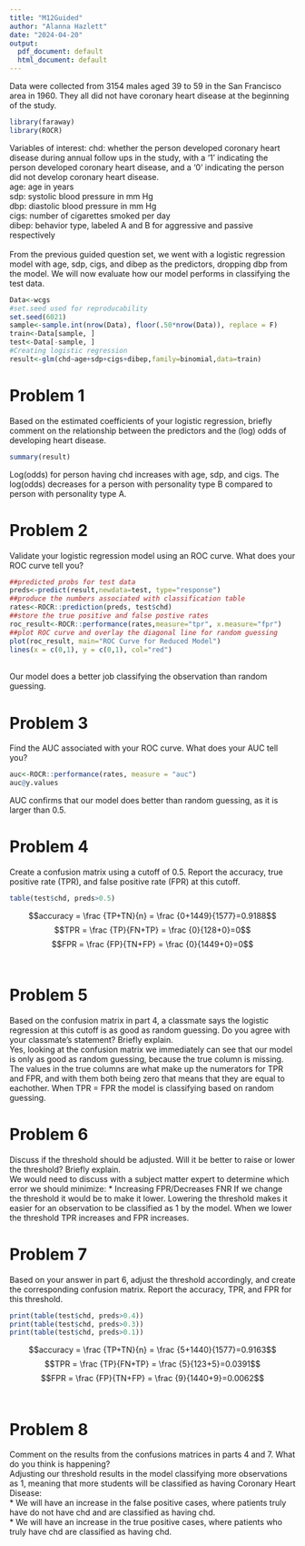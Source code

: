 ```yaml
---
title: "M12Guided"
author: "Alanna Hazlett"
date: "2024-04-20"
output:
  pdf_document: default
  html_document: default
---
```

Data were collected from 3154 males aged 39 to 59 in the San Francisco area in 1960. They all did not have coronary heart disease at the beginning of the study.\
```r
library(faraway)
library(ROCR)
```
Variables of interest:
chd: whether the person developed coronary heart disease during annual follow ups in the study, with a ‘1’ indicating the person developed coronary heart disease, and a ‘0’ indicating the person did not develop coronary heart disease.\
age: age in years\
sdp: systolic blood pressure in mm Hg\
dbp: diastolic blood pressure in mm Hg\
cigs: number of cigarettes smoked per day\
dibep: behavior type, labeled A and B for aggressive and passive respectively\
\
From the previous guided question set, we went with a logistic regression model with age, sdp, cigs, and dibep as the predictors, dropping dbp from the model. We will now evaluate how our model performs in classifying the test data.\
```r
Data<-wcgs
#set.seed used for reproducability
set.seed(6021) 
sample<-sample.int(nrow(Data), floor(.50*nrow(Data)), replace = F)
train<-Data[sample, ] 
test<-Data[-sample, ] 
#Creating logistic regression
result<-glm(chd~age+sdp+cigs+dibep,family=binomial,data=train)
```

# Problem 1

Based on the estimated coefficients of your logistic regression, briefly comment on the relationship between the predictors and the (log) odds of developing heart disease.\
```r
summary(result)
```
Log(odds) for person having chd increases with age, sdp, and cigs. The log(odds) decreases for a person with personality type B compared to person with personality type A.

# Problem 2

Validate your logistic regression model using an ROC curve. What does your ROC curve tell you?\

```r
##predicted probs for test data
preds<-predict(result,newdata=test, type="response")
##produce the numbers associated with classification table
rates<-ROCR::prediction(preds, test$chd)
##store the true positive and false postive rates
roc_result<-ROCR::performance(rates,measure="tpr", x.measure="fpr")
##plot ROC curve and overlay the diagonal line for random guessing
plot(roc_result, main="ROC Curve for Reduced Model")
lines(x = c(0,1), y = c(0,1), col="red")
```
\
Our model does a better job classifying the observation than random guessing.\

# Problem 3

Find the AUC associated with your ROC curve. What does your AUC tell you?\
```r
auc<-ROCR::performance(rates, measure = "auc")
auc@y.values
```
AUC confirms that our model does better than random guessing, as it is larger than 0.5.\

# Problem 4

Create a confusion matrix using a cutoff of 0.5. Report the accuracy, true positive rate (TPR), and false positive rate (FPR) at this cutoff.\
```r
table(test$chd, preds>0.5)
```
$$accuracy = \frac {TP+TN}{n} = \frac {0+1449}{1577}=0.9188$$
$$TPR = \frac {TP}{FN+TP} = \frac {0}{128+0}=0$$
$$FPR = \frac {FP}{TN+FP} = \frac {0}{1449+0}=0$$
\

# Problem 5

Based on the confusion matrix in part 4, a classmate says the logistic regression at this cutoff is as good as random guessing. Do you agree with your classmate’s statement? Briefly explain.\
Yes, looking at the confusion matrix we immediately can see that our model is only as good as random guessing, because the true column is missing. The values in the true columns are what make up the numerators for TPR and FPR, and with them both being zero that means that they are equal to eachother. When TPR = FPR the model is classifying based on random guessing. 


# Problem 6

Discuss if the threshold should be adjusted. Will it be better to raise or lower the threshold? Briefly explain.\
We would need to discuss with a subject matter expert to determine which error we should minimize:
* Increasing FPR/Decreases FNR 
If we change the threshold it would be to make it lower. Lowering the threshold makes it easier for an observation to be classified as 1 by the model. When we lower the threshold TPR increases and FPR increases.

# Problem 7

Based on your answer in part 6, adjust the threshold accordingly, and create the corresponding confusion matrix. Report the accuracy, TPR, and FPR for this threshold.\

```r
print(table(test$chd, preds>0.4))
print(table(test$chd, preds>0.3))
print(table(test$chd, preds>0.1))
```
$$accuracy = \frac {TP+TN}{n} = \frac {5+1440}{1577}=0.9163$$
$$TPR = \frac {TP}{FN+TP} = \frac {5}{123+5}=0.0391$$
$$FPR = \frac {FP}{TN+FP} = \frac {9}{1440+9}=0.0062$$
\

# Problem 8

Comment on the results from the confusions matrices in parts 4 and 7. What do you think is happening?\
Adjusting our threshold results in the model classifying more observations as 1, meaning that more students will be classified as having Coronary Heart Disease:\
* We will have an increase in the false positive cases, where patients truly have do not have chd and are classified as having chd.\
* We will have an increase in the true positive cases, where patients who truly have chd are classified as having chd. 











